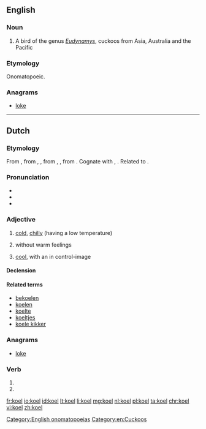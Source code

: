 ==English==
{{wikipedia}}

===Noun===
{{en-noun}}

# A bird of the genus ''[[Eudynamys]]'', cuckoos from Asia, Australia and the Pacific
<!--very melodious voice. (In India, the word "koel" is synonymous to "nightingale")-->

===Etymology===
Onomatopoeic.[[Category:English onomatopoeias]]
[[Category:en:Cuckoos]]

===Anagrams===
* [[loke#English|loke]]

----

==Dutch==

===Etymology===
{{PIE root|nl|gel}}
From {{inh|nl|dum|coel}}, from {{etyl|odt|nl}} {{term|cuol|lang=odt}}, {{term|*kuol||cool, fresh|lang=odt}}, from {{etyl|gem-pro|nl}} {{m|gem-pro|*kōlaz}}, {{m|gem-pro|*kōlijaz||cool}}, from {{etyl|ine-pro|nl}} {{m|ine-pro|*gel-||cold}}. Cognate with {{etyl|en|-}} {{term|cool|lang=en}}, {{etyl|de|-}} {{term|kühl||cool|lang=de}}. Related to {{l|nl|koud}}.

===Pronunciation===
* {{rhymes|ul|lang=nl}}
* {{audio|Nl-koel.ogg|Audio|lang=nl}}
* {{homophones|cool|lang=nl}}

===Adjective===
{{nl-adj}}

# {{context|literally|lang=nl}} [[cold]], [[chilly]] (having a low temperature)
# {{context|figuratively|lang=nl}} without warm feelings
# {{context|figuratively|lang=nl}} [[cool]], with an in control-image

====Declension====
{{nl-decl-adj}}

====Related terms====
* [[bekoelen]]
* [[koelen]]
* [[koelte]]
* [[koeltjes]]
* [[koele kikker]]

===Anagrams===
* [[loke#Dutch|loke]]

===Verb===
{{nl-verb-form}}

# {{nl-verb form of|p=1|n=sg|t=pres|m=ind|koelen}}
# {{nl-verb form of|m=imp|koelen}}

[[fr:koel]]
[[io:koel]]
[[id:koel]]
[[lt:koel]]
[[li:koel]]
[[mg:koel]]
[[nl:koel]]
[[pl:koel]]
[[ta:koel]]
[[chr:koel]]
[[vi:koel]]
[[zh:koel]]
